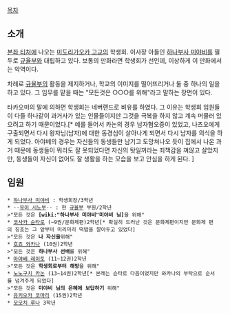 [[목차]]
== 소개 ==
[[본좌 티처]]에 나오는 [[미도리가오카 고교]]의 학생회. 이사장 아들인 [[하나부사 미야비]]를 필두로 [[규율부]]와 대립하고 있다. 보통의 만화라면 학생회가 선인데, 이상하게 이 만화에서는 악역이다.

차례로 [[규율부]]의 활동을 제지하거나, 학교의 이미지를 떨어뜨리거나 둘 중 하나의 일을 하고 있다. 그 임무를 맡을 때는 "모든것은 ○○○를 위해"라고 말하는 장면이 있다.

타카오미의 말에 의하면 학생회는 네버랜드로 비유를 하였다. 그 이유는 학생회 임원들이 다들 하나같이 과거사가 있는 인물들이지만 그것을 극복을 하지 않고 계속 머물러 있으려고 하기 때문이었다.[* 예를 들어서 카논의 경우 남자혐오증이 있었고, 나츠오에게 구출되면서 다시 왕자님(남자)에 대한 동경심이 살아나게 되면서 다시 남자를 의식을 하게 되었다. 아야베의 경우는 자신들의 동생들만 남기고 도망쳐나오 듯이 집에서 나온 과거 때문에 동생들이 뭐라도 잘 못되었다면 자신의 탓일꺼라는 죄책감을 껴않고 살았지만, 동생들이 자신이 없어도 잘 생활을 하는 모습을 보고 안심을 하게 된다. ]

== 임원 ==

 * [[하나부사 미야비]] : 학생회장/3학년
 * --[[유이 시노부]]-- : 현 [[규율부]] 부원/2학년
 >"모든 것은 '''[wiki:"하나부사 미야비"미야비 님]'''을 위해"
 * [[코사카 슌타로]] (~9권/문화제편)2학년[* 확실히 드러난 것은 문화제편이지만 문화제 편의 징조는 그 앞부터 미리미리 떡밥을 깔아두고 있었다]
 >"모든 것은 '''나 자신을'''위해"
 * [[호죠 와카나]] (10권)2학년
 >"모든 것은 '''하나부사 선배'''를 위해"
 * [[아야베 레이토]] (11~12권)2학년
 >"모든 것은 '''학생회로부터 해방'''을 위해"
 * [[노노구치 카논]] (13~14권)2학년[* 본래는 슌타로 다음이었지만 와카나의 부탁으로 순서를 넘겨주게 되었다]
 >"모든 것은 '''미야비 님의 은혜에 보답하기''' 위해"
 * [[유키오카 코마리]] (15권)2학년
 * [[모모치 루나]] 3학년
